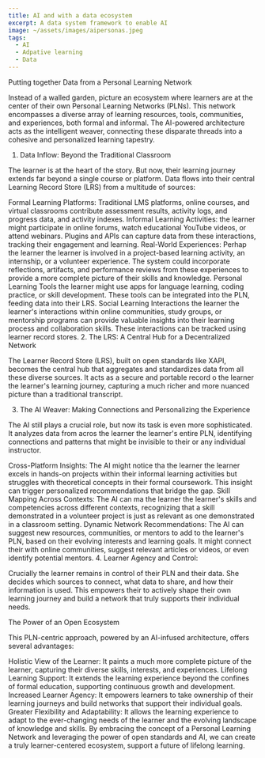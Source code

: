 ```yaml
---
title: AI and with a data ecosystem
excerpt: A data system framework to enable AI
image: ~/assets/images/aipersonas.jpeg
tags:
  - AI
  - Adpative learning
  - Data
---
```


Putting together Data from a Personal Learning Network

Instead of a walled garden, picture an ecosystem where learners are at the center of their own Personal Learning Networks (PLNs). This network encompasses a diverse array of learning resources, tools, communities, and experiences, both formal and informal. The AI-powered architecture acts as the intelligent weaver, connecting these disparate threads into a cohesive and personalized learning tapestry.

1. Data Inflow: Beyond the Traditional Classroom

 The learner is at the heart of the story. But now, their learning journey extends far beyond a single course or platform. Data flows into their central Learning Record Store (LRS) from a multitude of sources:

Formal Learning Platforms:  Traditional LMS platforms, online courses, and virtual classrooms contribute assessment results, activity logs, and progress data, and activity indexes.
Informal Learning Activities:  the learner might participate in online forums, watch educational YouTube videos, or attend webinars. Plugins and APIs can capture data from these interactions, tracking their engagement and learning.
Real-World Experiences:  Perhap the learner  the learner is involved in a project-based learning activity, an internship, or a volunteer experience. The system could incorporate reflections, artifacts, and performance reviews from these experiences to provide a more complete picture of their skills and knowledge.
Personal Learning Tools the learner might use apps for language learning, coding practice, or skill development. These tools can be integrated into the PLN, feeding data into their LRS.
Social Learning Interactions the learner  the learner's interactions within online communities, study groups, or mentorship programs can provide valuable insights into their learning process and collaboration skills. These interactions can be tracked using learner record stores.
2. The LRS: A Central Hub for a Decentralized Network

 The Learner Record Store (LRS), built on open standards like XAPI, becomes the central hub that aggregates and standardizes data from all these diverse sources. It acts as a secure and portable record o the learner  the learner's learning journey, capturing a much richer and more nuanced picture than a traditional transcript.

3. The AI Weaver: Making Connections and Personalizing the Experience

The AI still plays a crucial role, but now its task is even more sophisticated. It analyzes data from acros the learner  the learner's entire PLN, identifying connections and patterns that might be invisible to their or any individual instructor.

Cross-Platform Insights: The AI might notice tha the learner  the learner excels in hands-on projects within their informal learning activities but struggles with theoretical concepts in their formal coursework. This insight can trigger personalized recommendations that bridge the gap.
Skill Mapping Across Contexts: The AI can ma the learner the learner's skills and competencies across different contexts, recognizing that a skill demonstrated in a volunteer project is just as relevant as one demonstrated in a classroom setting.
Dynamic Network Recommendations:  The AI can suggest new resources, communities, or mentors to add to the learner's PLN, based on their evolving interests and learning goals. It might connect their with online communities, suggest relevant articles or videos, or even identify potential mentors.
4. Learner Agency and Control:

Crucially the learner remains in control of their PLN and their data. She decides which sources to connect, what data to share, and how their information is used. This empowers their to actively shape their own learning journey and build a network that truly supports their individual needs.

The Power of an Open Ecosystem

This PLN-centric approach, powered by an AI-infused architecture, offers several advantages:

Holistic View of  the Learner: It paints a much more complete picture of  the learner, capturing their diverse skills, interests, and experiences.
Lifelong Learning Support: It extends the learning experience beyond the confines of formal education, supporting continuous growth and development.
Increased Learner Agency: It empowers learners to take ownership of their learning journeys and build networks that support their individual goals.
Greater Flexibility and Adaptability:  It allows the learning experience to adapt to the ever-changing needs of  the learner and the evolving landscape of knowledge and skills.
By embracing the concept of a Personal Learning Network and leveraging the power of open standards and AI, we can create a truly learner-centered ecosystem, support a future of lifelong learning.